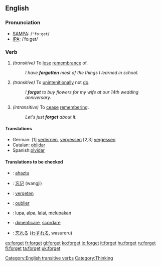 ==English==

{{rank|author|authority|pleasant|861|forget|break|Roman|wise}}

===Pronunciation===
*[[w:SAMPA|SAMPA]]: /<tt>"fo:get</tt>/
*[[w:IPA|IPA]]: /ˈfoːget/

===Verb===
{{irregverb|'''to forget'''|'''[[forgets]]'''|'''[[forgot]]'''|'''[[forgotten]]'''|'''[[forgetting]]'''}}
#''(transitive)'' To [[lose]] [[remembrance]] of.
#:''I have '''forgotten''' most of the things I learned in school.''
#''(transitive)'' To [[unintenitionally]] not [[do]].
#:''I '''forgot''' to buy flowers for my wife at our 14th wedding anniversary.''
#''(intransitive)'' To [[cease]] [[remembering]].
#:''Let's just '''forget''' about it.''
====Translations====
*German: [1] [[verlernen]], [[vergessen]] [2,3] [[vergessen]]
*Catalan: [[oblidar]]
*Spanish:[[olvidar]]
====Translations to be checked====
{{checktrans}}

*{{ttbc|Basque}}: [[ahaztu]]
*{{ttbc|Chinese}}: [[忘记]] (wangji)
*{{ttbc|Dutch}}: [[vergeten]]
*{{ttbc|French}}: [[oublier]]
*{{ttbc|Indonesian}}: [[lupa]], [[alpa]], [[lalai]], [[lupa|melupakan]]
*{{ttbc|Italian}}: [[dimenticare]], [[scordare]]
*{{ttbc|Japanese}}: [[忘れる]] ([[わすれる]], wasureru)


[[Category:English transitive verbs]]
[[Category:Thinking]]

[[es:forget]]
[[fr:forget]]
[[gl:forget]]
[[ko:forget]]
[[io:forget]]
[[it:forget]]
[[hu:forget]]
[[ru:forget]]
[[fi:forget]]
[[ta:forget]]
[[uk:forget]]